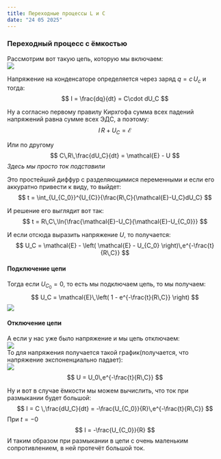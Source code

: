 ```yaml
---
title: Переходные процессы L и C
date: "24 05 2025"
---
```


### Переходный процесс с ёмкостью

Рассмотрим вот такую цепь, которую мы включаем:\
![](Transition_processes_L_C_img/circuit_С_startup.png){fig-align="center"}\

Напряжение на конденсаторе определяется через заряд $q=c\,U_c$ и тогда:
$$
I = \frac{dq}{dt} = C\cdot dU_C
$$

Ну а согласно первому правилу Кирхгофа сумма всех падений напряжений равна сумме всех ЭДС, а поэтому:
$$
I\,R + U_C = \mathcal{E}
$$

Или по другому
$$
C\,R\,\frac{dU_C}{dt} = \mathcal{E} - U
$$
*Здесь мы просто ток подставили*\

Это простейший диффур с разделяющимися переменными и если его аккуратно привести к виду, то выйдет:
$$
t = \int_{U_{C_0}}^{U_{C}}{\frac{R\,C}{\mathcal{E}-U_C}dU_C} 
$$

И решение его выглядит вот так:
$$
t = R\,C\,\ln{\frac{\mathcal{E}-U_C}{\mathcal{E}-U_{C_0}}}
$$

И если отсюда выразить напряжение $U$, то получается:
$$ 
U_C = \mathcal{E} - \left( \mathcal{E} - U_{C_0} \right)\,e^{-\frac{t}{R\,C}}
$$

#### Подключение цепи

Тогда если $U_{C_0} = 0$, то есть мы подключаем цепь, то мы получаем:\
$$
U_C = \mathcal{E}\,\left( 1 - e^{-\frac{t}{R\,C}} \right)
$$
![](Transition_processes_L_C_img/U_C_startup_graph.png)\

#### Отключение цепи

А если у нас уже было напряжение и мы цепь отключаем:\
![](Transition_processes_L_C_img/circuit_C_closeup.png)\
То для напряжения получается такой график(получается, что напряжение экспоненциально падает):\
![](Transition_processes_L_C_img/U_C_closeup_graph.png)\
$$
U = U_0\,e^{-\frac{t}{R\,C}}
$$

Ну и вот в случае ёмкости мы можем вычислить, что ток при размыкании будет большой:
$$
I = C \,\frac{dU_C}{dt} = -\frac{U_{C_0}}{R}\,e^{-\frac{t}{R\,C}}
$$
При $t=-0$
$$
I = -\frac{U_{C_0}}{R}
$$
И таким образом при размыкании в цепи с очень маленьким сопротивлением, в ней протечёт большой ток.\